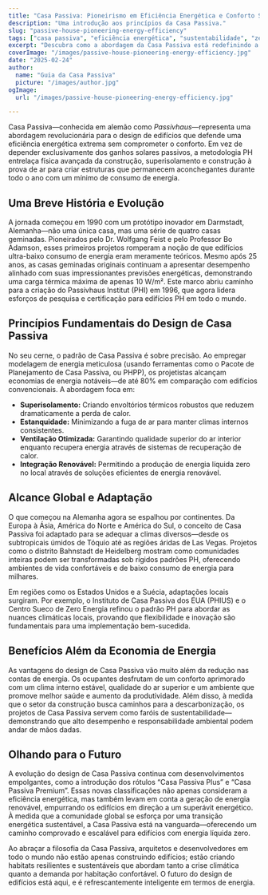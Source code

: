 ```yaml
---
title: "Casa Passiva: Pioneirismo em Eficiência Energética e Conforto Sustentável"
description: "Uma introdução aos princípios da Casa Passiva."
slug: "passive-house-pioneering-energy-efficiency"
tags: ["casa passiva", "eficiência energética", "sustentabilidade", "zero líquido"]
excerpt: "Descubra como a abordagem da Casa Passiva está redefinindo a arquitetura—oferecendo conforto interno superior, uso de energia drasticamente reduzido e uma redução significativa nas emissões de carbono, independentemente do tipo de construção ou clima."
coverImage: "/images/passive-house-pioneering-energy-efficiency.jpg"
date: "2025-02-24"
author:
  name: "Guia da Casa Passiva"
  picture: "/images/author.jpg"
ogImage:
  url: "/images/passive-house-pioneering-energy-efficiency.jpg"

---
```

Casa Passiva—conhecida em alemão como *Passivhaus*—representa uma abordagem revolucionária para o design de edifícios que defende uma eficiência energética extrema sem comprometer o conforto. Em vez de depender exclusivamente dos ganhos solares passivos, a metodologia PH entrelaça física avançada da construção, superisolamento e construção à prova de ar para criar estruturas que permanecem aconchegantes durante todo o ano com um mínimo de consumo de energia.

## Uma Breve História e Evolução

A jornada começou em 1990 com um protótipo inovador em Darmstadt, Alemanha—não uma única casa, mas uma série de quatro casas geminadas. Pioneirados pelo Dr. Wolfgang Feist e pelo Professor Bo Adamson, esses primeiros projetos romperam a noção de que edifícios ultra-baixo consumo de energia eram meramente teóricos. Mesmo após 25 anos, as casas geminadas originais continuam a apresentar desempenho alinhado com suas impressionantes previsões energéticas, demonstrando uma carga térmica máxima de apenas 10 W/m². Este marco abriu caminho para a criação do Passivhaus Institut (PHI) em 1996, que agora lidera esforços de pesquisa e certificação para edifícios PH em todo o mundo.
## Princípios Fundamentais do Design de Casa Passiva

No seu cerne, o padrão de Casa Passiva é sobre precisão. Ao empregar modelagem de energia meticulosa (usando ferramentas como o Pacote de Planejamento de Casa Passiva, ou PHPP), os projetistas alcançam economias de energia notáveis—de até 80% em comparação com edifícios convencionais. A abordagem foca em:
- **Superisolamento:** Criando envoltórios térmicos robustos que reduzem dramaticamente a perda de calor.
- **Estanquidade:** Minimizando a fuga de ar para manter climas internos consistentes.
- **Ventilação Otimizada:** Garantindo qualidade superior do ar interior enquanto recupera energia através de sistemas de recuperação de calor.
- **Integração Renovável:** Permitindo a produção de energia líquida zero no local através de soluções eficientes de energia renovável.

## Alcance Global e Adaptação

O que começou na Alemanha agora se espalhou por continentes. Da Europa à Ásia, América do Norte e América do Sul, o conceito de Casa Passiva foi adaptado para se adequar a climas diversos—desde os subtropicais úmidos de Tóquio até as regiões áridas de Las Vegas. Projetos como o distrito Bahnstadt de Heidelberg mostram como comunidades inteiras podem ser transformadas sob rígidos padrões PH, oferecendo ambientes de vida confortáveis e de baixo consumo de energia para milhares.

Em regiões como os Estados Unidos e a Suécia, adaptações locais surgiram. Por exemplo, o Instituto de Casa Passiva dos EUA (PHIUS) e o Centro Sueco de Zero Energia refinou o padrão PH para abordar as nuances climáticas locais, provando que flexibilidade e inovação são fundamentais para uma implementação bem-sucedida.
## Benefícios Além da Economia de Energia

As vantagens do design de Casa Passiva vão muito além da redução nas contas de energia. Os ocupantes desfrutam de um conforto aprimorado com um clima interno estável, qualidade do ar superior e um ambiente que promove melhor saúde e aumento da produtividade. Além disso, à medida que o setor da construção busca caminhos para a descarbonização, os projetos de Casa Passiva servem como faróis de sustentabilidade—demonstrando que alto desempenho e responsabilidade ambiental podem andar de mãos dadas.

## Olhando para o Futuro

A evolução do design de Casa Passiva continua com desenvolvimentos empolgantes, como a introdução dos rótulos “Casa Passiva Plus” e “Casa Passiva Premium”. Essas novas classificações não apenas consideram a eficiência energética, mas também levam em conta a geração de energia renovável, empurrando os edifícios em direção a um superávit energético. À medida que a comunidade global se esforça por uma transição energética sustentável, a Casa Passiva está na vanguarda—oferecendo um caminho comprovado e escalável para edifícios com energia líquida zero.

Ao abraçar a filosofia da Casa Passiva, arquitetos e desenvolvedores em todo o mundo não estão apenas construindo edifícios; estão criando habitats resilientes e sustentáveis que abordam tanto a crise climática quanto a demanda por habitação confortável. O futuro do design de edifícios está aqui, e é refrescantemente inteligente em termos de energia.
